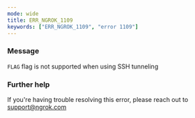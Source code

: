 ```yaml
---
mode: wide
title: ERR_NGROK_1109
keywords: ["ERR_NGROK_1109", "error 1109"]
---
```



### Message

`FLAG` flag is not supported when using SSH tunneling

<ErrorDetails />

### Further help

If you're having trouble resolving this error, please reach out to [support@ngrok.com](mailto:support@ngrok.com?subject=Help%20with%20ERR_NGROK_1109)

